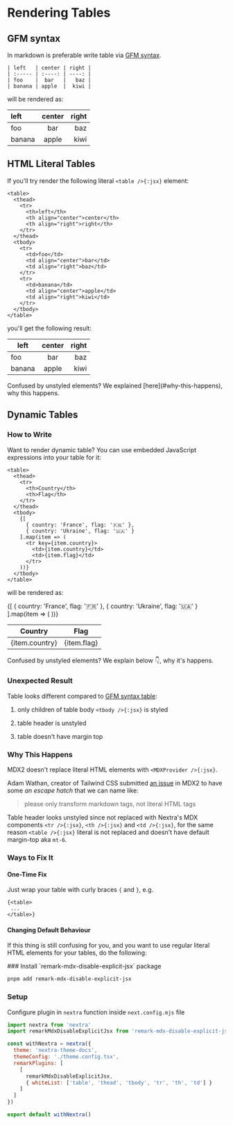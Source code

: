 
# Rendering Tables

## GFM syntax

In markdown is preferable write table via [GFM syntax](https://github.github.com/gfm/#tables-extension-).

```mdx filename="Markdown"
| left   | center | right |
| :----- | :----: | ----: |
| foo    |  bar   |   baz |
| banana | apple  |  kiwi |
```

will be rendered as:

| left   | center | right |
| :----- | :----: | ----: |
| foo    |  bar   |   baz |
| banana | apple  |  kiwi |

## HTML Literal Tables

If you'll try render the following literal `<table />{:jsx}` element:

```mdx filename="Markdown"
<table>
  <thead>
    <tr>
      <th>left</th>
      <th align="center">center</th>
      <th align="right">right</th>
    </tr>
  </thead>
  <tbody>
    <tr>
      <td>foo</td>
      <td align="center">bar</td>
      <td align="right">baz</td>
    </tr>
    <tr>
      <td>banana</td>
      <td align="center">apple</td>
      <td align="right">kiwi</td>
    </tr>
  </tbody>
</table>
```

you'll get the following result:

<table>
  <thead>
    <tr>
      <th>left</th>
      <th align="center">center</th>
      <th align="right">right</th>
    </tr>
  </thead>
  <tbody>
    <tr>
      <td>foo</td>
      <td align="center">bar</td>
      <td align="right">baz</td>
    </tr>
    <tr>
      <td>banana</td>
      <td align="center">apple</td>
      <td align="right">kiwi</td>
    </tr>
  </tbody>
</table>

<Callout emoji='⚠️' type='warning'>
  Confused by unstyled elements? We explained [here](#why-this-happens), why this happens.
</Callout>

## Dynamic Tables

### How to Write

Want to render dynamic table? You can use embedded JavaScript expressions into your table for it:

```mdx filename="Markdown"
<table>
  <thead>
    <tr>
      <th>Country</th>
      <th>Flag</th>
    </tr>
  </thead>
  <tbody>
    {[
      { country: 'France', flag: '🇫🇷' },
      { country: 'Ukraine', flag: '🇺🇦' }
    ].map(item => (
      <tr key={item.country}>
        <td>{item.country}</td>
        <td>{item.flag}</td>
      </tr>
    ))}
  </tbody>
</table>
```

will be rendered as:

<table>
  <thead>
    <tr>
      <th>Country</th>
      <th>Flag</th>
    </tr>
  </thead>
  <tbody>
    {[
      { country: 'France', flag: '🇫🇷' },
      { country: 'Ukraine', flag: '🇺🇦' }
    ].map(item => (
      <tr key={item.country}>
        <td>{item.country}</td>
        <td>{item.flag}</td>
      </tr>
    ))}
  </tbody>
</table>

<Callout emoji='⚠️' type='warning'>
  Confused by unstyled elements? We explain below 👇, why it's happens.
</Callout>

### Unexpected Result

Table looks different compared to [GFM syntax table](#gfm-syntax):

1. only children of table body `<tbody />{:jsx}` is styled

2. table header is unstyled

3. table doesn't have margin top

### Why This Happens

MDX2 doesn't replace literal HTML elements with `<MDXProvider />{:jsx}`.

Adam Wathan, creator of Tailwind CSS submitted [an issue](https://github.com/mdx-js/mdx/issues/821) in MDX2 to have some
_an escape hatch_ that we can name like:

> please only transform markdown tags, not literal HTML tags

Table header looks unstyled since not replaced with Nextra's MDX components `<tr />{:jsx}`, `<th />{:jsx}` and `<td />{:jsx}`,
for the same reason `<table />{:jsx}` literal is not replaced and doesn't have default margin-top aka `mt-6`.

### Ways to Fix It

#### One-Time Fix

Just wrap your table with curly braces `{` and `}`, e.g.

```mdx filename="Markdown"
{<table>
 ...
</table>}
```

#### Changing Default Behaviour

If this thing is still confusing for you, and you want to use regular literal HTML elements for your tables, do the following:

<Steps>
### Install `remark-mdx-disable-explicit-jsx` package

```sh
pnpm add remark-mdx-disable-explicit-jsx
```

### Setup

Configure plugin in `nextra` function inside `next.config.mjs` file

```js filename="next.config.mjs" {2,7-12}
import nextra from 'nextra'
import remarkMdxDisableExplicitJsx from 'remark-mdx-disable-explicit-jsx'

const withNextra = nextra({
  theme: 'nextra-theme-docs',
  themeConfig: './theme.config.tsx',
  remarkPlugins: [
    [
      remarkMdxDisableExplicitJsx,
      { whiteList: ['table', 'thead', 'tbody', 'tr', 'th', 'td'] }
    ]
  ]
})

export default withNextra()
```
</Steps>

